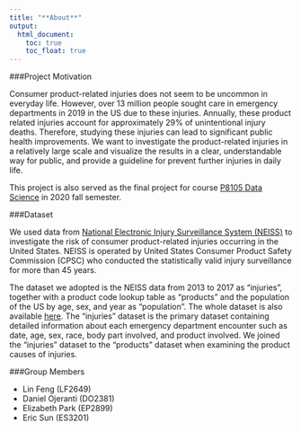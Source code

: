 ```yaml
---
title: "**About**"
output: 
  html_document:
    toc: true
    toc_float: true
---
```


###Project Motivation 

Consumer product-related injuries does not seem to be uncommon in everyday life. However, over 13 million people sought care in emergency departments in 2019 in the US due to these injuries. Annually, these product related injuries account for approximately 29% of unintentional injury deaths. Therefore, studying these injuries can lead to significant public health improvements. We want to investigate the product-related injuries in a relatively large scale and visualize the results in a clear, understandable way for public, and provide a guideline for prevent further injuries in daily life. 

This project is also served as the final project for course [P8105 Data Science](https://p8105.com/) in 2020 fall semester. 



###Dataset 

We used data from [National Electronic Injury Surveillance System (NEISS)](https://www.cpsc.gov/Research--Statistics/NEISS-Injury-Data/) to investigate the risk of consumer product-related injuries occurring in the United States. NEISS is operated by United States Consumer Product Safety Commission (CPSC) who conducted the statistically valid injury surveillance for more than 45 years. 

The dataset we adopted is the NEISS data from 2013 to 2017 as "injuries", together with a product code lookup table as "products" and the population of the US by age, sex, and year as "population". The whole dataset is also available [here](https://github.com/hadley/neiss). The "injuries" dataset is the primary dataset containing detailed information about each emergency department encounter such as date, age, sex, race, body part involved, and product involved. We joined the "injuries" dataset to the "products" dataset when examining the product causes of injuries.



###Group Members

* Lin Feng (LF2649) 
* Daniel Ojeranti (DO2381)
* Elizabeth Park (EP2899)
* Eric Sun (ES3201)
